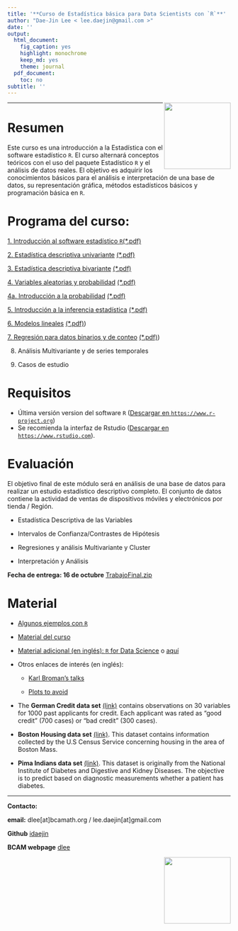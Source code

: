 ```yaml
---
title: '**Curso de Estadística básica para Data Scientists con `R`**'
author: "Dae-Jin Lee < lee.daejin@gmail.com >"
date: ''
output:
  html_document:
    fig_caption: yes
    highlight: monochrome
    keep_md: yes
    theme: journal
  pdf_document:
    toc: no
subtitle: ''
---
```

<img src="http://www.datahack.es/wp-content/uploads/2015/10/LogoWhite.png" style="width: 150px;" align="right">

----------------------------

# Resumen

Este curso es una introducción a la Estadística con el software estadístico `R`. El curso alternará conceptos teóricos con el uso del paquete Estadístico `R` y el análisis de datos reales. El objetivo es adquirir los conocimientos básicos para el análisis e interpretación de una base de datos, su representación gráfica, métodos estadísticos básicos y programación básica en `R`.

# Programa del curso:

  [1. Introducción al software estadístico `R`](http://idaejin.github.io/bcam-courses/R/datahack/Modulo1/tema1.html)[(*.pdf)](http://idaejin.github.io/bcam-courses/R/datahack/Modulo1/tema1.pdf)
  
  [2. Estadística descriptiva univariante](http://idaejin.github.io/bcam-courses/R/datahack/Modulo1/tema2.html) [(*.pdf)](http://idaejin.github.io/bcam-courses/R/datahack/Modulo1/tema2.pdf)
  
  [3.  Estadística descriptiva bivariante](http://idaejin.github.io/bcam-courses/R/datahack/Modulo1/tema3.html) [(*.pdf)](http://idaejin.github.io/bcam-courses/R/datahack/Modulo1/tema3.pdf)
  
  [4.  Variables aleatorias y probabilidad](http://idaejin.github.io/bcam-courses/R/datahack/Modulo1/tema4.html) [(*.pdf)](http://idaejin.github.io/bcam-courses/R/datahack/Modulo1/tema4.pdf)
  
  [4a.  Introducción a la probabilidad](http://idaejin.github.io/bcam-courses/R/datahack/Modulo1/tema4a.html) [(*.pdf)](http://idaejin.github.io/bcam-courses/R/datahack/Modulo1/tema4a.pdf)
  
  [5.  Introducción a la inferencia estadística](http://idaejin.github.io/bcam-courses/R/datahack/Modulo1/tema5.html) [(*.pdf)](http://idaejin.github.io/bcam-courses/R/datahack/Modulo1/tema5.pdf)
  
  [6.  Modelos lineales](http://idaejin.github.io/bcam-courses/R/datahack/Modulo1/tema6.html) [(*.pdf)](http://idaejin.github.io/bcam-courses/R/datahack/Modulo1/tema6.pdf))
  
  [7.  Regresión para datos binarios y de conteo](http://idaejin.github.io/bcam-courses/R/datahack/Modulo1/tema7.html) [(*.pdf)](http://idaejin.github.io/bcam-courses/R/datahack/Modulo1/tema7.pdf))
  
  8.  Análisis Multivariante y de series temporales
  
  9.  Casos de estudio
  
  
  
# Requisitos

  * Última versión version del software `R` (<a href="https://www.r-project.org" target="_blank">Descargar en `https://www.r-project.org`</a>)
  * Se recomienda la interfaz de Rstudio (<a href="https://www.rstudio.com" target="_blank">Descargar en `https://www.rstudio.com`</a>).
  
# Evaluación 

El objetivo final de este módulo será en análisis de una base de datos para realizar un estudio estadístico descriptivo completo. El conjunto de datos contiene la actividad de ventas de dispositivos móviles y electrónicos por tienda / Región.

  - Estadística Descriptiva de las Variables
  
  - Intervalos de Confianza/Contrastes de Hipótesis
  
  - Regresiones y análisis Multivariante y Cluster
  
  - Interpretación y Análisis

**Fecha de entrega: 16 de octubre**
[TrabajoFinal.zip](http://idaejin.github.io/bcam-courses/R/datahack/TrabajoFinal.zip)


<!---
```r
install.packages(c("MASS","DAAG","effects","ggplot2","gdata","foreign","Hmisc","xlsx","psych","graphics","gplots","calibrate","corrplot","RgoogleMaps","ggmap"))
```
--->


<!--* **Download all material** [here](http://idaejin.github.io/bcam-courses/neiker-2016/material.zip)
-->


# Material

  * [Algunos ejemplos con `R`](http://idaejin.github.io/bcam-courses/R/intro/examples.html)

  * [Material del curso](http://idaejin.github.io/bcam-courses/R/datahack)


  * [Material adicional (en inglés): `R` for Data Science](http://r4ds.had.co.nz/) o [aquí](http://courses.had.co.nz/)

  * Otros enlaces de interés (en inglés):
  
      + [Karl Broman's talks](http://kbroman.org/pages/talks.html)
      
      + [Plots to avoid](http://genomicsclass.github.io/book/pages/plots_to_avoid.html)
      
  * The **German Credit data set** [(link)](http://ftp.ics.uci.edu/pub/machine-learning-databases/statlog/german/) contains observations on 30 variables for 1000 past applicants for credit. Each applicant was rated as “good credit” (700 cases) or “bad credit” (300 cases).
  
  * **Boston Housing data set** [(link)](http://lib.stat.cmu.edu/datasets/boston). This dataset contains information collected by the U.S Census Service concerning housing in the area of Boston Mass.
  
  * **Pima Indians data set** [(link)](https://archive.ics.uci.edu/ml/machine-learning-databases/pima-indians-diabetes/pima-indians-diabetes.data). This dataset is originally from the National Institute of Diabetes and Digestive and Kidney Diseases. The objective is to predict based on diagnostic measurements whether a patient has diabetes.
  
-----------------------------------------------------

**Contacto:**

  **email:** dlee[at]bcamath.org / lee.daejin[at]gmail.com

  **Github** [idaejin](https://github.com/idaejin/)

  **BCAM webpage** [dlee](http://www.bcamath.org/en/people/dlee)

<img src="https://media.licdn.com/media/AAEAAQAAAAAAAATvAAAAJGVlNjhkYzFkLThlZWItNDkwYi1hZDIyLWY3YTgxNGEyNzlkNg.png" style="width: 150px;" align="right">



